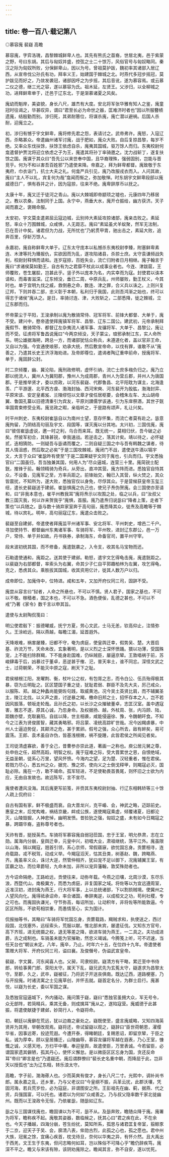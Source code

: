 ```yaml
---
---
---
```

title: 卷一百八·载记第八
---

◎慕容廆  裴嶷  高瞻

慕容廆，字弈洛瑰，昌黎棘城鲜卑人也。其先有熊氏之苗裔，世居北夷，邑于紫蒙之野，号曰东胡。其后与匈奴并盛，控弦之士二十馀万，风俗官号与匈奴略同。秦汉之际为匈奴所败，分保鲜卑山，因以为号。曾祖莫护跋，魏初率其诸部入居辽西，从宣帝伐公孙氏有功，拜率义王，始建国于棘城之北。时燕代多冠步摇冠，莫护跋见而好之，乃敛发袭冠，诸部因呼之为步摇，其后音讹，遂为慕容焉。或云慕二仪之德，继三光之容，遂以慕容为氏。祖木延，左贤王。父涉归，以全柳城之功，进拜鲜卑单于，迁邑于辽东北，于是渐慕诸夏之风矣。

廆幼而魁岸，美姿貌，身长八尺，雄杰有大度。安北将军张华雅有知人之鉴，廆童冠时往谒之，华甚叹异，谓曰“君至长必为命世之器，匡难济时者也”因以所服簪帻遗廆，结殷勤而别。涉归死，其弟耐篡位，将谋杀廆，廆亡潜以避祸。后国人杀耐，迎廆立之。

初，涉归有憾于宇文鲜卑，廆将修先君之怨，表请讨之。武帝弗许。廆怒，入寇辽西，杀略甚众。帝遣幽州诸军讨廆，战于肥如，廆众大败。自后复掠昌黎，每岁不绝。又率众东伐扶馀，扶馀王依虑自杀，廆夷其国城，驱万馀人而归。东夷校尉何龛遣督护贾沈将迎立依虑之子为王，廆遣其将孙丁率骑邀之。沈力战斩丁，遂复扶馀之国。廆谋于其众曰“吾先公以来世奉中国，且华裔理殊，强弱固别，岂能与晋竞乎。何为不和以害吾百姓邪”乃遣使来降。帝嘉之，拜为鲜卑都督。廆致敬于东夷府，巾衣诣门，抗士大夫之礼。何龛严兵引见，廆乃改服戎衣而入。人问其故，廆曰“主人不以礼，宾复何为哉”龛闻而惭之，弥加敬惮。时东胡宇文鲜卑段部以廆威德日广，惧有吞并之计，因为寇掠，往来不绝。廆卑辞厚币以抚之。

太康十年，廆又迁于徒河之青山。廆以大棘城即帝颛顼之墟也，元康四年乃移居之。教以农桑，法制同于上国。永宁中，燕垂大水，廆开仓振给，幽方获济。天子闻而嘉之，褒赐命服。

太安初，宇文莫圭遣弟屈云寇边城，云别帅大素延攻掠诸部，廆亲击败之。素延怒，率众十万围棘城，众咸惧，人无距志。廆曰“素延虽犬羊蚁聚，然军无法制，已在吾计中矣。诸君但为力战，无所忧也”乃躬贯甲胄，驰出击之，素延大败，追奔百里，俘斩万馀人。

永嘉初，廆自称鲜卑大单于。辽东太守庞本以私憾杀东夷校尉李臻，附塞鲜卑素连、木津等托为臻报仇，实欲因而为乱，遂攻陷诸县，杀掠士庶。太守袁谦频战失利，校尉封释惧而请和。连岁寇掠，百姓失业，流亡归附者日月相继。廆子翰言于廆曰“求诸侯莫如勤王，自古有为之君靡不杖此以成事业者也。今连、津跋扈，王师覆败，苍生屠脍，岂甚此乎。竖子外以庞本为名，内实幸而为寇。封使君以诛本请和，而毒害滋深。辽东倾没，垂已二周，中原兵乱，州师屡败，勤王杖义，今其时也。单于宜明九伐之威，救倒悬之命，数连、津之罪，合义兵以诛之。上则兴复辽邦，下则并吞二部，忠义彰于本朝，私利归于我国，此则吾鸿渐之始也，终可以得志于诸侯”廆从之。是日，率骑讨连、津，大败斩之，二部悉降，徙之棘城，立辽东郡而归。

怀帝蒙尘于平阳，王浚承制以廆为散骑常侍、冠军将军、前锋大都督、大单于，廆不受。建兴中，愍帝遣使拜廆镇军将军、昌黎、辽东二国公。建武初，元帝承制拜廆假节、散骑常侍、都督辽左杂夷流人诸军事、龙骧将军、大单于、昌黎公，廆让而不受。征虏将军鲁昌说廆曰“今两京倾没，天子蒙尘，琅邪承制江东，实人命所系。明公雄据海朔，跨总一方，而诸部犹怙众称兵，未遵道化者，盖以官非王命，又自以为强。今宜通使琅邪，劝承大统，然后敷宣帝命，以伐有罪，谁敢不从”廆善之，乃遣其长史王济浮海劝进。及帝即尊位，遣谒者陶辽重申前命，授廆将军、单于，廆固辞公封。

时二京倾覆，幽、冀沦陷，廆刑政修明，虚怀引纳，流亡士庶多襁负归之。廆乃立郡以统流人，冀州人为冀阳郡，豫州人为成周郡，青州人为营丘郡，并州人为唐国郡。于是推举贤才，委以庶政，以河东裴嶷、代郡鲁昌、北平阳耽为谋主，北海逢羡、广平游邃、北平西方虔、渤海封抽、西河宋奭、河东裴开为股肱，渤海封弈、平原宋该、安定皇甫岌、兰陵缪恺以文章才俊任居枢要，会稽朱左车、太山胡毋翼、鲁国孔纂以旧德清重引为宾友，平原刘讃儒学该通，引为东庠祭酒，其世子皝率国胄束修受业焉。廆览政之暇，亲临听之，于是路有颂声，礼让兴矣。

时平州刺史、东夷校尉崔毖自以为南州士望，意存怀集，而流亡者莫有赴之。毖意廆拘留，乃阴结高句丽及宇文、段国等，谋灭廆以分其地。太兴初，三国伐廆，廆曰“彼信崔毖虚说，邀一时之利，乌合而来耳。既无统一，莫相归伏，吾今破之必矣。然彼军初合，其锋甚锐，幸我速战。若逆击之，落其计矣。靖以待之，必怀疑贰，迭相猜防。一则疑吾与毖谲而覆之，二则自疑三国之中与吾有韩魏之谋者，待其人情沮惑，然后取之必矣”于是三国攻棘城，廆闭门不战，遣使送牛酒以犒宇文，大言于众曰“崔毖昨有使至”于是二国果疑宇文同于廆也，引兵而归。宇文悉独官曰“二国虽归，吾当独兼其国，何用人为”尽众逼城，连营三十里。廆简锐士配皝，推锋于前。翰领精骑为奇兵，从旁出，直冲其营。廆方阵而进。悉独官自恃其众，不设备，见廆军之至，方率兵距之。前锋始交，翰已入其营，纵火焚之，其众皆震扰，不知所为，遂大败，悉独官仅以身免，尽俘其众。于是营候获皇帝玉玺三纽，遣长史裴嶷送于建邺。崔毖惧廆之仇己也，使兄子焘伪贺廆。会三国使亦至请和，曰“非我本意也，崔平州教我耳”廆将焘示以攻围之处，临之以兵，曰“汝叔父教三国灭我，何以诈来贺我乎”廆惧，首服。廆乃遣焘归说毖曰“降者上策，走者下策也”以兵随之。毖与数十骑弃家室奔于高句丽，廆悉降其众，徙焘及高瞻等于棘城，待以宾礼。明年，高句丽寇辽东，廆遣众击败之。

裴嶷至自建邺，帝遣使者拜廆监平州诸军事、安北将军、平州刺史，增邑二千户。寻加使持节、都督幽州东夷诸军事、车骑将军、平州牧，进封辽东郡公，邑一万户，常侍、单于并如故。丹书铁券，承制海东，命备官司，置平州守宰。

段末波初统其国，而不修备，廆遣皝袭之，入令支，收其名马宝物而还。

石勒遣使通和，廆距之。送其使于建邺。勒怒，遣宇文乞得龟击廆，廆遣皝距之。以裴嶷为右部都督，率索头为右翼，命其少子仁自平郭趣柏林为左翼，攻乞得龟，克之，悉虏其众。乘胜拔其国城，收其资用亿计，徙其人数万户以归。

成帝即位，加廆侍中，位特进。咸和五年，又加开府仪同三司，固辞不受。

廆尝从容言曰“狱者，人命之所悬也，不可以不慎。贤人君子，国家之基也，不可以不敬。稼穑者，国之本也，不可以不急。酒色便佞，乱德之甚也，不可以不戒”乃著《家令》数千言以申其旨。

遣使与太尉陶侃笺曰：

明公使君毂下：振德曜威，抚宁方夏，劳心文武，士马无恙，钦高仰止，注情弥久。王涂崄远，隔以燕越，每瞻江湄，延首遐外。

天降艰难，祸害屡臻，旧都不守，奄为虏庭，使皇舆迁幸，假势吴、楚。大晋启基、祚流万节，天命未改，玄象著明，是以义烈之士深怀愤踊。猥以功薄，受国殊宠，上不能扫除群羯，下不能身赴国难，仍纵贼臣，屡逼京辇。王敦唱祸于前，苏峻肆毒于后，凶暴过于董卓，恶逆甚于傕、汜，普天率土，谁不同忿。深怪文武之士，过荷朝荣，不能灭中原之寇，刷天下之耻。

君侯植根江阳，发曜荆、衡，杖叶公之权，有包胥之志，而令白公、伍员殆得极其暴，窃为丘明耻之。区区楚国子重之徒，犹耻君弱、群臣不及先大夫，厉己戒众，以服陈、郑。越之种蠡尚能弼佐句践，取威黄池。况今吴土英贤比肩，而不辅翼圣主，陵江北伐。以义声之直，讨逆暴之羯，檄命旧邦之士，招怀存本之人，岂不若因风振落，顿坂走轮哉。且孙氏之初，以长沙之众摧破董卓，志匡汉室。虽中遇寇害，雅志不遂，原其心诚，乃忽身命。及权据扬、越，外杖周、张，内冯顾、陆，距魏亦壁，克取襄阳。自兹以降，世主相袭，咸能侵逼徐、豫，令魏朝旰食。不知今之江表为贤俊匿智，藏其勇略邪。将吕蒙、凌统高踪旷世哉。况今凶羯虐暴，中州人士逼迫势促，其颠沛之危，甚于累卵。假号之强，众心所去，敌有衅矣，易可震荡。王郎、袁术虽自诈伪，皆基浅根微，祸不旋踵，此皆君侯之所闻见者矣。

王司徒清虚寡欲，善于全己，昔曹参亦崇此道，著画一之称也。庾公居元舅之尊，处申伯之任，超然高蹈，明智之权。廆于寇难之际，受大晋累世之恩，自恨绝域，无益圣朝，徒系心万里，望风怀愤。今海内之望，足为楚、汉轻重者，惟在君侯。若戮力尽心，悉五州之众，据兖、豫之郊，使向义之士倒戈释甲，则羯寇必灭，国耻必除。廆在一方，敢不竭命。孤军轻进，不足使勒畏首畏尾，则怀旧之士欲为内应，无由自发故也。故远陈写，言不宣尽。

廆使者遭风没海。其后廆更写前笺，并赍其东夷校尉封抽、行辽东相韩矫等三十馀人疏上侃府曰：

自古有国有家，鲜不极盛而衰。自大晋龙兴，克平崏、会，神武之略，迈踪前史。惠皇之末，后党构难，祸结京畿，衅成公族，遂使羯寇乘虚，倾覆诸夏，旧都沦灭，山陵毁掘，人神悲悼，幽明发愤。昔猃狁之强，匈奴之盛，未有如今日羯寇之暴，跨蹑华裔，盗称尊号者也。

天祚有晋，挺授英杰。车骑将军慕容廆自弱冠莅国，忠于王室，明允恭肃，志在立勋。属海内分崩，皇舆迁幸，元皇中兴，初唱大业，肃祖继统，荡平江外。廆虽限以山海，隔以羯寇，翘首引领，系心京师，常假寤寐，欲忧国忘身。贡篚相寻，连舟载路，戎不税驾，动成义举。今羯寇滔天，怙其丑类，树基赵、魏，跨略燕、齐。廆虽率义众，诛讨大逆，然管仲相齐，犹曰宠不足以御下，况廆辅翼王室，有匡霸之功，而位卑爵轻，九命未加，非所以宠异藩翰，敦奖殊勋者也。

方今诏命隔绝，王路崄远，贡使往来，动弥年载。今燕之旧壤，北周沙漠，东尽乐浪，西暨代山，南极冀方，而悉为虏庭，非复国家之域。将佐等以为宜远遵周室，近准汉初，进封廆为燕王，行大将军事，上以总统诸部，下以割损贼境。使冀州之人望风向化。廆得祗承诏命，率合诸国，奉辞夷逆，以成桓文之功，苟利社稷，专之可也。而廆固执谦光，守节弥高，每诏所加，让动积年，非将佐等所能敦逼。今区区所陈，不欲苟相崇重，而愚情至心，实为国计。

侃报抽等书，其略曰“车骑将军忧国忘身，贡篚载路，羯贼求和，执使送之，西讨段国，北伐塞外，远绥索头，荒服以献。惟北部未宾，屡遣征伐。又知东方官号，高下齐班，进无统摄之权，退无等差之降，欲进车骑为燕王，一二具之。夫功成进爵，古之成制也。车骑虽未能为官摧勒，然忠义竭诚。今腾笺上听，可不迟速，当任天台也”朝议未定。八年，廆卒，乃止。时年六十五，在位四十九年。帝遣使者策赠大将军、开府仪同三司，谥曰襄。及俊僭号，伪谥武宣皇帝。

裴嶷，字文冀，河东闻喜人也。父昶，司隶校尉。嶷清方有干略，累迁至中书侍郎，转给事黄门郎、荥阳太守。属天下乱，嶷兄武先为玄菟太守，嶷遂求为昌黎太守。至郡，久之，武卒，嶷被征，乃将武子开送丧俱南。既达辽西，道路梗塞，乃与开投廆。时诸流寓之士见廆草创，并怀去就。嶷首定名分，为群士启行。廆甚悦，以嶷为长史，委以军国之谋。

及悉独官寇逼城下，外内骚动，廆问策于嶷，嶷曰“悉独官虽拥大众，军无号令，众无部阵，若简精兵，乘其无备，则成擒耳”廆从之，遂陷寇营。廆威德于此甚振，将遣使献捷于建邺，妙简行人，令嶷将命。

初，朝廷以廆僻在荒远，犹以边裔之豪处之。嶷既使至，盛言廆威略，又知四海英贤并为其用，举朝改观焉。嶷将还，帝试留嶷以观之，嶷辞曰“臣世荷朝恩，濯缨华省，因事远寄，投迹荒遐。今遭开泰，得睹朝廷，复赐恩诏，即留京辇，于臣之私，诚为厚幸。顾以皇居播迁，山陵幽辱，慕容龙骧将军越在遐表，乃心王室，慷慨之诚，义感天地，方扫平中壤，奉迎皇舆，故遣使臣，万里表诚。今若留臣，必谓国家遗其僻陋，孤其丹心，使怀义懈怠。是以微臣区区忘身为国，贪还反命耳”帝曰“卿言是也”乃遣嶷还。廆后谓群僚曰“裴长史名重中朝，而降屈于此，岂非天以授孤也”出为辽东相，转乐浪太守。

高瞻，字子前，渤海蓚人也。少而英爽有俊才，身长八尺二寸。光熙中，调补尚书郎。属永嘉之乱，还乡里，乃与父老议曰“今皇纲不振，兵革云扰，此郡沃壤，凭固河海，若兵荒岁俭，必为寇庭，非谓图安之所。王彭祖先在幽、蓟，据燕、代之资，兵强国富，可以托也。诸君以为何如”众咸善之。乃与叔父隐率数千家北徙幽州。既而以王浚政令无恒，乃依崔毖，随毖如辽东。

毖之与三国谋伐廆也，瞻固谏以为不可，毖不从。及毖奔败，瞻随众降于廆。廆署为将军，瞻称疾不起。廆敬其姿器，数临候之，抚其心曰“君之疾在此，不在余也。今天子播越，四海分崩，苍生纷扰，莫知所系，孤思与诸君匡复帝室，翦鲸豕于二京，迎天子于吴、会，廓清八表，侔勋古烈，此孤之心也，孤之愿也。君中州大族，冠冕之馀，宜痛心疾首，枕戈待旦，奈何以华夷之异，有怀介然。且大禹出于西羌，文王生于东夷，但问志略何如耳，岂以殊俗不可降心乎”瞻仍辞疾笃，廆深不平之。瞻又与宋该有隙，该阴劝廆除之。瞻闻其言，弥不自安，遂以忧死。

